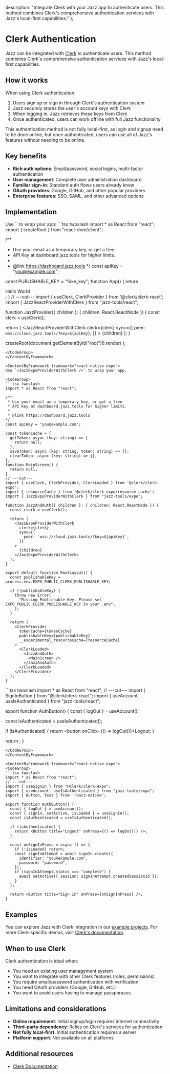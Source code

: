   description: "Integrate Clerk with your Jazz app to authenticate users. This method combines Clerk's comprehensive authentication services with Jazz's local-first capabilities."
};


# Clerk Authentication

Jazz can be integrated with [Clerk](https://clerk.com/) to authenticate users. This method combines Clerk's comprehensive authentication services with Jazz's local-first capabilities.

## How it works

When using Clerk authentication:
1. Users sign up or sign in through Clerk's authentication system
2. Jazz securely stores the user's account keys with Clerk
3. When logging in, Jazz retrieves these keys from Clerk
4. Once authenticated, users can work offline with full Jazz functionality

This authentication method is not fully local-first, as login and signup need to be done online, but once authenticated, users can use all of Jazz's features without needing to be online.

## Key benefits

- **Rich auth options**: Email/password, social logins, multi-factor authentication
- **User management**: Complete user administration dashboard
- **Familiar sign-in**: Standard auth flows users already know
- **OAuth providers**: Google, GitHub, and other popular providers
- **Enterprise features**: SSO, SAML, and other advanced options

## Implementation

<ContentByFramework framework="react">
Use `<JazzReactProviderWithClerk />` to wrap your app:

<CodeGroup>
```tsx twoslash
import * as React from "react";
import { createRoot } from "react-dom/client";

/**
 * Use your email as a temporary key, or get a free
 * API Key at dashboard.jazz.tools for higher limits.
 * 
 * @link https://dashboard.jazz.tools
*/
const apiKey = "you@example.com";

const PUBLISHABLE_KEY = "fake_key";
function App() {
  return <div>Hello World</div>;
}
// ---cut---
import { useClerk, ClerkProvider } from '@clerk/clerk-react';
import { JazzReactProviderWithClerk } from "jazz-tools/react";

function JazzProvider({ children }: { children: React.ReactNode }) {
  const clerk = useClerk();

  return (
    <JazzReactProviderWithClerk
      clerk={clerk}
      sync={{
        peer: `wss://cloud.jazz.tools/?key=${apiKey}`,
      }}
    >
      {children}
    </JazzReactProviderWithClerk>
  );
}

createRoot(document.getElementById("root")!).render(
  <ClerkProvider publishableKey={PUBLISHABLE_KEY} afterSignOutUrl="/">
    <JazzProvider>
      <App />
    </JazzProvider>
  </ClerkProvider>
);
```
</CodeGroup>
</ContentByFramework>

<ContentByFramework framework="react-native-expo">
Use `<JazzExpoProviderWithClerk />` to wrap your app.

<CodeGroup>
```tsx twoslash
import * as React from "react";

/**
 * Use your email as a temporary key, or get a free
 * API Key at dashboard.jazz.tools for higher limits.
 * 
 * @link https://dashboard.jazz.tools
*/
const apiKey = "you@example.com";

const tokenCache = {
  getToken: async (key: string) => {
    return null;
  },
  saveToken: async (key: string, token: string) => {},
  clearToken: async (key: string) => {},
};
function MainScreen() {
  return null;
}
// ---cut---
import { useClerk, ClerkProvider, ClerkLoaded } from '@clerk/clerk-expo';
import { resourceCache } from '@clerk/clerk-expo/resource-cache';
import { JazzExpoProviderWithClerk } from "jazz-tools/expo";

function JazzAndAuth({ children }: { children: React.ReactNode }) {
  const clerk = useClerk();

  return (
    <JazzExpoProviderWithClerk
      clerk={clerk}
      sync={{
        peer: `wss://cloud.jazz.tools/?key=${apiKey}`,
      }}
    >
      {children}
    </JazzExpoProviderWithClerk>
  );
}

export default function RootLayout() {
  const publishableKey = process.env.EXPO_PUBLIC_CLERK_PUBLISHABLE_KEY;

  if (!publishableKey) {
    throw new Error(
      "Missing Publishable Key. Please set EXPO_PUBLIC_CLERK_PUBLISHABLE_KEY in your .env",
    );
  }

  return (
    <ClerkProvider
      tokenCache={tokenCache}
      publishableKey={publishableKey}
      __experimental_resourceCache={resourceCache}
    >
      <ClerkLoaded>
        <JazzAndAuth>
          <MainScreen />
        </JazzAndAuth>
      </ClerkLoaded>
    </ClerkProvider>
  );
}
```
</CodeGroup>
</ContentByFramework>

<ContentByFramework framework="react">
<CodeGroup>
```tsx twoslash
import * as React from "react";
// ---cut---
import { SignInButton } from "@clerk/clerk-react";
import { useAccount, useIsAuthenticated } from "jazz-tools/react";

export function AuthButton() {
  const { logOut } = useAccount();

  const isAuthenticated = useIsAuthenticated();

  if (isAuthenticated) {
    return <button onClick={() => logOut()}>Logout</button>;
  }

  return <SignInButton />;
}
```
</CodeGroup>
</ContentByFramework>

<ContentByFramework framework="react-native-expo">
<CodeGroup>
```tsx twoslash
import * as React from "react";
// ---cut---
import { useSignIn } from "@clerk/clerk-expo";
import { useAccount, useIsAuthenticated } from "jazz-tools/expo";
import { Button, Text } from 'react-native';

export function AuthButton() {
  const { logOut } = useAccount();
  const { signIn, setActive, isLoaded } = useSignIn();
  const isAuthenticated = useIsAuthenticated();

  if (isAuthenticated) {
    return <Button title="Logout" onPress={() => logOut()} />;
  }

  const onSignInPress = async () => {
    if (!isLoaded) return;
    const signInAttempt = await signIn.create({
      identifier: "you@example.com",
      password: "password",
    });
    if (signInAttempt.status === "complete") {
      await setActive({ session: signInAttempt.createdSessionId });
    }
  };

  return <Button title="Sign In" onPress={onSignInPress} />;
}
```
</CodeGroup>
</ContentByFramework>

## Examples

You can explore Jazz with Clerk integration in our [example projects](/examples). For more Clerk-specific demos, visit [Clerk's documentation](https://clerk.com/docs).

## When to use Clerk

Clerk authentication is ideal when:

- You need an existing user management system
- You want to integrate with other Clerk features (roles, permissions)
- You require email/password authentication with verification
- You need OAuth providers (Google, GitHub, etc.)
- You want to avoid users having to manage passphrases

## Limitations and considerations

- **Online requirement**: Initial signup/login requires internet connectivity
- **Third-party dependency**: Relies on Clerk's services for authentication
- **Not fully local-first**: Initial authentication requires a server
- **Platform support**: Not available on all platforms

## Additional resources

- [Clerk Documentation](https://clerk.com/docs)
